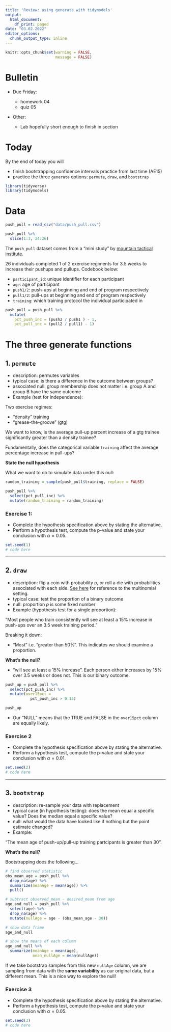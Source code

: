 ```yaml
---
title: 'Review: using generate with tidymodels'
output:
  html_document:
    df_print: paged
date: "03.02.2022"
editor_options:
  chunk_output_type: inline
---
```


```r
knitr::opts_chunk$set(warning = FALSE, 
                      message = FALSE)
```

# Bulletin

- Due Friday:

    - homework 04
    - quiz 05
    
- Other:
  
    - Lab hopefully short enough to finish in section
    
# Today

By the end of today you will

- finish bootstrapping confidence intervals practice from last time (AE15)
- practice the three `generate` options: `permute`, `draw`, and `bootstrap`

```r
library(tidyverse)
library(tidymodels)
```


# Data

```r
push_pull = read_csv("data/push_pull.csv")
```

```r
push_pull %>%
  slice(1:3, 24:26)
```


The `push_pull` dataset comes from a "mini study" by [mountain tactical institute](https://mtntactical.com/knowledge/mini-study-grease-the-groove-beats-density-for-push-up-pull-up-improvement/). 

26 individuals completed 1 of 2 exercise regiments for 3.5 weeks to increase their pushups and pullups. Codebook below:

- `participant_id`: unique identifier for each participant
- `age`: age of participant
- `push1/2`: push-ups at beginning and end of program respectively
- `pull1/2`: pull-ups at beginning and end of program respectively
- `training`: which training protocol the individual participated in

```r
push_pull = push_pull %>%
  mutate(
    pct_push_inc = (push2 / push1 ) - 1,
    pct_pull_inc = (pull2 / pull1) - 1)
```


# The three generate functions

## 1. `permute`

- description: permutes variables
- typical case: is there a difference in the outcome between groups?
- associated null: group membership does not matter i.e. group A and group B have the same outcome
- Example (test for independence):

Two exercise regimes:

- "density" training
- "grease-the-groove" (gtg)

We want to know, is the average pull-up percent increase of a gtg trainee significantly greater than a density trainee?

Fundamentally, does the categorical variable `training` affect the average percentage increase in pull-ups?

**State the null hypothesis**

What we want to do to simulate data under this null:

```r
random_training = sample(push_pull$training, replace = FALSE)

push_pull %>%
  select(pct_pull_inc) %>%
  mutate(random_training = random_training)
```



### Exercise 1:

- Complete the hypothesis specification above by stating the alternative.
- Perform a hypothesis test, compute the p-value and state your conclusion with $\alpha = 0.05$.


```r
set.seed(1)
# code here
```

--- 

## 2. `draw`

- description: flip a coin with probability p, or roll a die with probabilities associated with each side. [See here](https://cran.r-project.org/web/packages/infer/vignettes/observed_stat_examples.html#one-categorical-2-level---gof) for reference to the multinomial setting.
- typical case: test the proportion of a binary outcome
- null: proportion $p$ is some fixed number
- Example (hypothesis test for a single proportion):

"Most people who train consistently will see at least a 15% increase in push-ups over an 3.5 week training period."

Breaking it down:

- "Most" i.e. "greater than 50%". This indicates we should examine a proportion.

**What's the null?**

- "will see at least a 15% increase". Each person either increases by 15% over 3.5 weeks or does not. This is our binary outcome.

```r
push_up = push_pull %>%
  select(pct_push_inc) %>%
  mutate(over15pct =
           pct_push_inc > 0.15)

push_up
```

- Our "NULL" means that the TRUE and FALSE in the `over15pct` column are equally likely.

### Exercise 2

- Complete the hypothesis specification above by stating the alternative.
- Perform a hypothesis test, compute the p-value and state your conclusion with $\alpha = 0.01$.

```r
set.seed(2)
# code here
```

---

## 3. `bootstrap`

- description: re-sample your data with replacement
- typical case (in hypothesis testing): does the mean equal a specific value? Does the median equal a specific value?
- null: what would the data have looked like if nothing but the point estimate changed?
- Example:

"The mean age of push-up/pull-up training partcipants is greater than 30".

**What's the null?**

Bootstrapping does the following...

```r

# find observed statistic
obs_mean_age = push_pull %>%
  drop_na(age) %>%
  summarize(meanAge = mean(age)) %>%
  pull()

# subtract observed_mean - desired_mean from age
age_and_null = push_pull %>% 
  select(age) %>%
  drop_na(age) %>%
  mutate(nullAge = age - (obs_mean_age - 30))

# show data frame
age_and_null

# show the means of each column
age_and_null %>%
  summarize(meanAge = mean(age),
            mean_nullAge = mean(nullAge))
```
If we take bootstrap samples from this new `nullAge` column, we are sampling from data with the **same variability** as our original data, but a different mean. This is a nice way to explore the null!

### Exercise 3

- Complete the hypothesis specification above by stating the alternative.
- Perform a hypothesis test, compute the p-value and state your conclusion with $\alpha = 0.05$.


```r
set.seed(3)
# code here
```

